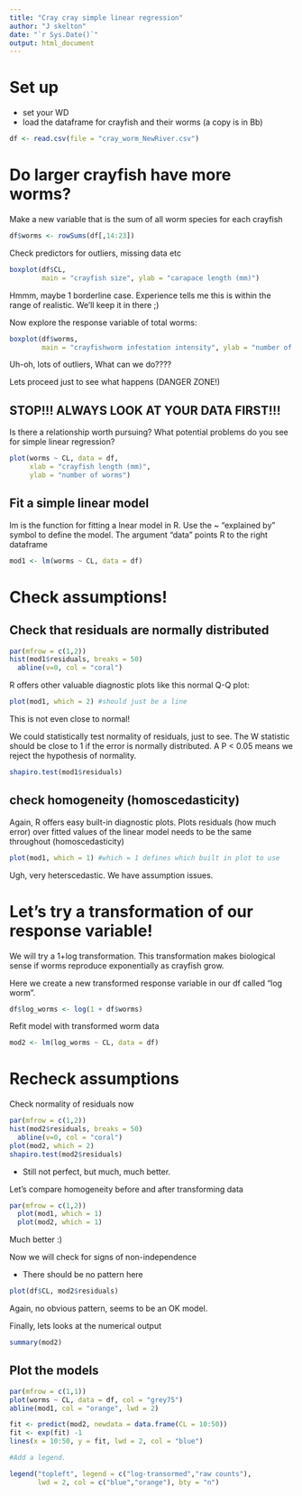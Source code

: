---
title: "Cray cray simple linear regression"
author: "J skelton"
date: "`r Sys.Date()`"
output: html_document
---

# Set up
* set your WD
* load the dataframe for crayfish and their worms (a copy is in Bb)

```{r}
df <- read.csv(file = "cray_worm_NewRiver.csv")
```

# Do larger crayfish have more worms?
Make a new variable that is the sum of all worm species for each crayfish

```{r}
df$worms <- rowSums(df[,14:23])
```

Check predictors for outliers, missing data etc
```{r}
boxplot(df$CL, 
        main = "crayfish size", ylab = "carapace length (mm)")
```


Hmmm, maybe 1 borderline case. Experience tells me this is 
within the range of realistic. We'll keep it in there ;)

Now explore the response variable of total worms:

```{r}
boxplot(df$worms,
        main = "crayfishworm infestation intensity", ylab = "number of worms")
```

Uh-oh, lots of outliers, What can we do????

Lets proceed just to see what happens (DANGER ZONE!)


## STOP!!! ALWAYS LOOK AT YOUR DATA FIRST!!!
Is there a relationship worth pursuing?
What potential problems do you see for simple linear regression?

```{r}
plot(worms ~ CL, data = df,
     xlab = "crayfish length (mm)", 
     ylab = "number of worms")
```



## Fit a simple linear model

lm is the function for fitting a lnear model in R. Use the ~ "explained by" symbol to define the model. The argument "data" points R to the right dataframe

```{r}
mod1 <- lm(worms ~ CL, data = df)
```

# Check assumptions!

## Check that residuals are normally distributed
```{r, fig.width = 12, fig.height = 4}
par(mfrow = c(1,2))
hist(mod1$residuals, breaks = 50)
  abline(v=0, col = "coral")
```

R offers other valuable diagnostic plots like this normal Q-Q plot:

```{r}
plot(mod1, which = 2) #should just be a line 
```

This is not even close to normal!

We could statistically test normality of residuals, just to see. The W statistic should be close to 1 if the error is normally distributed. A P < 0.05 means we reject the hypothesis of normality.

```{r}
shapiro.test(mod1$residuals) 
```

## check homogeneity (homoscedasticity)

Again, R offers easy built-in diagnostic plots.
Plots residuals (how much error) over fitted values of the linear model
needs to be the same throughout (homoscedasticity)

```{r}
plot(mod1, which = 1) #which = 1 defines which built in plot to use
```

Ugh, very heterscedastic. We have assumption issues.

# Let's try a transformation of our response variable!

We will try a 1+log transformation. This transformation makes biological sense if worms reproduce exponentially as crayfish grow.

Here we create a new transformed response variable in our df called "log worm".

```{r}
df$log_worms <- log(1 + df$worms)
```

Refit model with transformed worm data

```{r}
mod2 <- lm(log_worms ~ CL, data = df)
```

# Recheck assumptions

Check normality of residuals now

```{r}
par(mfrow = c(1,2))
hist(mod2$residuals, breaks = 50)
  abline(v=0, col = "coral")
plot(mod2, which = 2)
shapiro.test(mod2$residuals)
```

* Still not perfect, but much, much better.

 Let's compare homogeneity before and after transforming data

```{r, fig.width = 10}
par(mfrow = c(1,2))
  plot(mod1, which = 1)
  plot(mod2, which = 1)
```

Much better :)

Now we will check for signs of non-independence

* There should be no pattern here

```{r}
plot(df$CL, mod2$residuals)
```

Again, no obvious pattern, seems to be an OK model.

Finally, lets looks at the numerical output

```{r}
summary(mod2)
```
## Plot the models


```{r, fig.width = 5}
par(mfrow = c(1,1))
plot(worms ~ CL, data = df, col = "grey75")
abline(mod1, col = "orange", lwd = 2)

fit <- predict(mod2, newdata = data.frame(CL = 10:50))
fit <- exp(fit) -1
lines(x = 10:50, y = fit, lwd = 2, col = "blue")

#Add a legend.

legend("topleft", legend = c("log-transormed","raw counts"),
       lwd = 2, col = c("blue","orange"), bty = "n")
```
